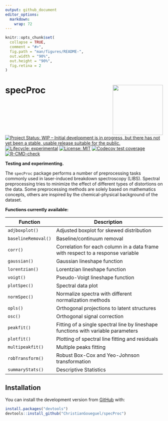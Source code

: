 ```yaml
---
output: github_document
editor_options: 
  markdown: 
    wrap: 72
---
```


<!-- README.md is generated from README.Rmd. Please edit that file -->

```r
knitr::opts_chunk$set(
  collapse = TRUE,
  comment = "#>",
  fig.path = "man/figures/README-",
  out.width = "90%",
  out.height = "90%",
  fig.retina = 2
)
```

<!-- badges: start -->

# specProc <img src="man/figures/logo.png" align="right" height="160"/>
[![Project Status: WIP -- Initial development is in progress, but there
has not yet been a stable, usable release suitable for the
public.](https://www.repostatus.org/badges/latest/active.svg)](https://www.repostatus.org/#active)
[![Lifecycle:
experimental](https://img.shields.io/badge/lifecycle-experimental-orange.svg)](https://lifecycle.r-lib.org/articles/stages.html#experimental)
[![License:
MIT](https://img.shields.io/badge/License-MIT-blue.svg)](https://opensource.org/licenses/MIT)
[![Codecov test
coverage](https://codecov.io/gh/ChristianGoueguel/specProc/branch/main/graph/badge.svg)](https://app.codecov.io/gh/ChristianGoueguel/specProc?branch=main)
[![R-CMD-check](https://github.com/ChristianGoueguel/specProc/actions/workflows/R-CMD-check.yaml/badge.svg)](https://github.com/ChristianGoueguel/specProc/actions/workflows/R-CMD-check.yaml)
<!-- badges: end -->

**Testing and experimenting.**

The `specProc` package performs a number of preprocessing tasks commonly
used in laser-induced breakdown spectroscopy (LIBS). Spectral
preprocessing tries to minimize the effect of different types of
distortions on the data. Some preprocessing methods are solely based on
mathematics concepts, others are inspired by the chemical-physical
background of the dataset.

**Functions currently available:**

| **Function**        | **Description**                                                                   |
|--------------------|----------------------------------------------------|
| `adjboxplot()`      | Adjusted boxplot for skewed distribution                                          |
| `baselineRemoval()` | Baseline/continuum removal                                                        |
| `corr()`            | Correlation for each column in a data frame with respect to a response variable   |
| `gaussian()`        | Gaussian lineshape function                                                       |
| `lorentzian()`      | Lorentzian lineshape function                                                     |
| `voigt()`           | Pseudo-Voigt lineshape function                                                   |
| `plotSpec()`        | Spectral data plot                                                                |
| `normSpec()`        | Normalize spectra with different normalization methods                            |
| `opls()`            | Orthogonal projections to latent structures                                       |
| `osc()`             | Orthogonal signal correction                                                      |
| `peakfit()`         | Fitting of a single spectral line by lineshape functions with variable parameters |
| `plotfit()`         | Plotting of spectral line fitting and residuals                                   |
| `multipeakfit()`    | Multiple peaks fitting                                                            |
| `robTransform()`    | Robust Box-Cox and Yeo-Johnson transformation                                     |
| `summaryStats()`    | Descriptive Statistics                                                            |

## Installation

You can install the development version from
[GitHub](https://github.com/) with:

``` r
install.packages("devtools")
devtools::install_github("ChristianGoueguel/specProc")
```



